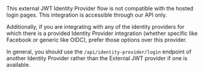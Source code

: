 
<Aside type="caution">
This external JWT Identity Provider flow is not compatible with the hosted login pages.  This integration is accessible through our API only.

Additionally, if you are integrating with any of the identity providers for which there is a provided Identity Provider integration (whether specific like Facebook or generic like OIDC), prefer those options over this provider.

In general, you should use the `/api/identity-provider/login` endpoint of another Identity Provider rather than the External JWT provider if one is available.
</Aside>

